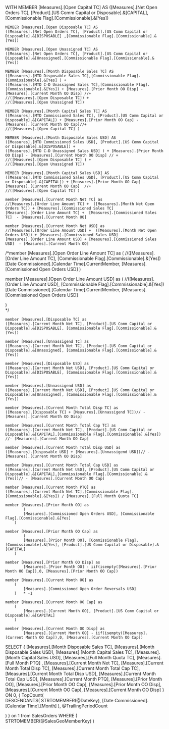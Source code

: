 ﻿WITH
	MEMBER [Measures].[Open Capital TC] AS
	([Measures].[Net Open Orders TC], [Product].[US Comm Capital or Disposable].&[CAPITAL],[Commissionable Flag].[Commissionable].&[Yes]) 
      
	MEMBER [Measures].[Open Disposable TC] AS
	([Measures].[Net Open Orders TC], [Product].[US Comm Capital or Disposable].&[DISPOSABLE] ,[Commissionable Flag].[Commissionable].&[Yes])    
      
	MEMBER [Measures].[Open Unassigned TC] AS
	([Measures].[Net Open Orders TC], [Product].[US Comm Capital or Disposable].&[Unassigned],[Commissionable Flag].[Commissionable].&[Yes])             
      
	MEMBER [Measures].[Month Disposable Sales TC] AS
	([Measures].[MTD Disposable Sales TC],[Commissionable Flag].[Commissionable].&[Yes] ) +
	([Measures].[MTD C-D Unassigned Sales TC],[Commissionable Flag].[Commissionable].&[Yes]) + [Measures].[Prior Month OO Disp] - [Measures].[Current Month OO Disp] //+
	//([Measures].[Open Disposable TC]) +
	//([Measures].[Open Unassigned TC])
     
	MEMBER [Measures].[Month Capital Sales TC] AS
	([Measures].[MTD Commissioned Sales TC], [Product].[US Comm Capital or Disposable].&[CAPITAL]) + [Measures].[Prior Month OO Cap] - [Measures].[Current Month OO Cap]//+
	//([Measures].[Open Capital TC] )
       
	MEMBER [Measures].[Month Disposable Sales USD] AS
	([Measures].[MTD Commissioned Sales USD], [Product].[US Comm Capital or Disposable].&[DISPOSABLE]) +
	([Measures].[MTD C-D Unassigned Sales USD] ) + [Measures].[Prior Month OO Disp] - [Measures].[Current Month OO Disp] // +
	//([Measures].[Open Disposable TC] ) +
	//([Measures].[Open Unassigned TC])
      
	MEMBER [Measures].[Month Capital Sales USD] AS
	([Measures].[MTD Commissioned Sales USD], [Product].[US Comm Capital or Disposable].&[CAPITAL]) + [Measures].[Prior Month OO Cap] - [Measures].[Current Month OO Cap]  //+
	//([Measures].[Open Capital TC] )
      
	member [Measures].[Current Month Net TC] as
	//[Measures].[Order Line Amount TC] +  ([Measures].[Month Net Open Orders TC]) + [Measures].[Commissioned Sales TC]  
	[Measures].[Order Line Amount TC] +  [Measures].[Commissioned Sales TC]  - [Measures].[Current Month OO]
	
	member [Measures].[Current Month Net USD] as
	//[Measures].[Order Line Amount USD] +  ([Measures].[Month Net Open Orders USD]) + [Measures].[Commissioned Sales USD]  	
	[Measures].[Order Line Amount USD] + [Measures].[Commissioned Sales USD]  - [Measures].[Current Month OO]  	
	
	
/*member [Measures].[Open Order Line Amount TC] as
   ( 
	//([Measures].[Order Line Amount TC], [Commissionable Flag].[Commissionable].&[Yes]) 	
	 [Date Commissioned].[Calendar Time].CurrentMember, [Measures].[Commissioned Open Orders USD]
   )       
   
member [Measures].[Open Order Line Amount USD] as
   ( 
	//([Measures].[Order Line Amount USD], [Commissionable Flag].[Commissionable].&[Yes]) 	
	[Date Commissioned].[Calendar Time].CurrentMember, [Measures].[Commissioned Open Orders USD]
		
   )    	
*/	
	
	member [Measures].[Disposable TC] as
	([Measures].[Current Month Net TC], [Product].[US Comm Capital or Disposable].&[DISPOSABLE], [Commissionable Flag].[Commissionable].&[Yes])  
	
	member [Measures].[Unnassigend TC] as
	([Measures].[Current Month Net TC], [Product].[US Comm Capital or Disposable].&[Unassigned], [Commissionable Flag].[Commissionable].&[Yes])  
	
	member [Measures].[Disposable USD] as
	([Measures].[Current Month Net USD], [Product].[US Comm Capital or Disposable].&[DISPOSABLE], [Commissionable Flag].[Commissionable].&[Yes])  
	
	member [Measures].[Unnassigend USD] as
	([Measures].[Current Month Net USD], [Product].[US Comm Capital or Disposable].&[Unassigned], [Commissionable Flag].[Commissionable].&[Yes])  	
	
	member [Measures].[Current Month Total Disp TC] as
	([Measures].[Disposable TC] + [Measures].[Unnassigend TC])// - [Measures].[Current Month OO Disp]	
	
	member [Measures].[Current Month Total Cap TC] as
	([Measures].[Current Month Net TC], [Product].[US Comm Capital or Disposable].&[CAPITAL],[Commissionable Flag].[Commissionable].&[Yes]) //- [Measures].[Current Month OO Cap] 
	
	member [Measures].[Current Month Total Disp USD] as
	([Measures].[Disposable USD] + [Measures].[Unnassigend USD])// - [Measures].[Current Month OO Disp]	
	
	member [Measures].[Current Month Total Cap USD] as
	([Measures].[Current Month Net USD], [Product].[US Comm Capital or Disposable].&[CAPITAL],[Commissionable Flag].[Commissionable].&[Yes])// - [Measures].[Current Month OO Cap] 	
	
	member [Measures].[Current Month PTQ] as
	([Measures].[Current Month Net TC],[Commissionable Flag].[Commissionable].&[Yes]) / [Measures].[Full Month Quota TC] 	
	
	member [Measures].[Prior Month OO] as
			(
			[Measures].[Commissioned Open Orders USD], [Commissionable Flag].[Commissionable].&[Yes]
		)	
		
	member [Measures].[Prior Month OO Cap] as
			(
			[Measures].[Prior Month OO], [Commissionable Flag].[Commissionable].&[Yes], [Product].[US Comm Capital or Disposable].&[CAPITAL]
		)	
		
	member [Measures].[Prior Month OO Disp] as
			[Measures].[Prior Month OO] - iif(isempty([Measures].[Prior Month OO Cap]),0, [Measures].[Prior Month OO Cap])			
		
	member [Measures].[Current Month OO] as
		(
			[Measures].[Commissioned Open Order Reversals USD]
		)	* -1		 	
		 	
	member [Measures].[Current Month OO Cap] as
		(
			[Measures].[Current Month OO], [Product].[US Comm Capital or Disposable].&[CAPITAL]
		)	
		
	member [Measures].[Current Month OO Disp] as
			[Measures].[Current Month OO] - iif(isempty([Measures].[Current Month OO Cap]),0, [Measures].[Current Month OO Cap])		
SELECT {
	[Measures].[Month Disposable Sales TC],
	[Measures].[Month Disposable Sales USD],
	[Measures].[Month Capital Sales TC],
	[Measures].[Month Capital Sales USD],
	[Measures].[Full Month Quota TC],
	[Measures].[Full Month PTQ]	,
    [Measures].[Current Month Net TC],
	[Measures].[Current Month Total Disp TC],
	[Measures].[Current Month Total Cap TC],
	[Measures].[Current Month Total Disp USD],
	[Measures].[Current Month Total Cap USD],
	[Measures].[Current Month PTQ],
	[Measures].[Prior Month OO],
	[Measures].[Prior Month OO Cap],
	[Measures].[Prior Month OO Disp],
	[Measures].[Current Month OO Cap],
	[Measures].[Current Month OO Disp]
} ON 0,
{
TopCount(	
	DESCENDANTS(
	STRTOMEMBER(@DateKey), 
	[Date Commissioned].[Calendar Time].[Month]
	), @TrailingPeriodCount

)
} on 1
	from SalesOrders
WHERE (
	STRTOMEMBER(@SalesGeoMemberKey)
)
